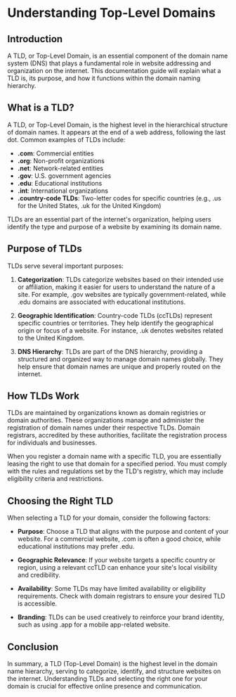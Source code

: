 # Understanding Top-Level Domains

## Introduction

A TLD, or Top-Level Domain, is an essential component of the domain name system (DNS) that plays a fundamental role in website addressing and organization on the internet. This documentation guide will explain what a TLD is, its purpose, and how it functions within the domain naming hierarchy.

## What is a TLD?

A TLD, or Top-Level Domain, is the highest level in the hierarchical structure of domain names. It appears at the end of a web address, following the last dot. Common examples of TLDs include:

- **.com**: Commercial entities
- **.org**: Non-profit organizations
- **.net**: Network-related entities
- **.gov**: U.S. government agencies
- **.edu**: Educational institutions
- **.int**: International organizations
- **.country-code TLDs**: Two-letter codes for specific countries (e.g., .us for the United States, .uk for the United Kingdom)

TLDs are an essential part of the internet's organization, helping users identify the type and purpose of a website by examining its domain name.

## Purpose of TLDs

TLDs serve several important purposes:

1. **Categorization**: TLDs categorize websites based on their intended use or affiliation, making it easier for users to understand the nature of a site. For example, .gov websites are typically government-related, while .edu domains are associated with educational institutions.

2. **Geographic Identification**: Country-code TLDs (ccTLDs) represent specific countries or territories. They help identify the geographical origin or focus of a website. For instance, .uk denotes websites related to the United Kingdom.

3. **DNS Hierarchy**: TLDs are part of the DNS hierarchy, providing a structured and organized way to manage domain names globally. They help ensure that domain names are unique and properly routed on the internet.

## How TLDs Work

TLDs are maintained by organizations known as domain registries or domain authorities. These organizations manage and administer the registration of domain names under their respective TLDs. Domain registrars, accredited by these authorities, facilitate the registration process for individuals and businesses.

When you register a domain name with a specific TLD, you are essentially leasing the right to use that domain for a specified period. You must comply with the rules and regulations set by the TLD's registry, which may include eligibility criteria and restrictions.

## Choosing the Right TLD

When selecting a TLD for your domain, consider the following factors:

- **Purpose**: Choose a TLD that aligns with the purpose and content of your website. For a commercial website, .com is often a good choice, while educational institutions may prefer .edu.

- **Geographic Relevance**: If your website targets a specific country or region, using a relevant ccTLD can enhance your site's local visibility and credibility.

- **Availability**: Some TLDs may have limited availability or eligibility requirements. Check with domain registrars to ensure your desired TLD is accessible.

- **Branding**: TLDs can be used creatively to reinforce your brand identity, such as using .app for a mobile app-related website.

## Conclusion

In summary, a TLD (Top-Level Domain) is the highest level in the domain name hierarchy, serving to categorize, identify, and structure websites on the internet. Understanding TLDs and selecting the right one for your domain is crucial for effective online presence and communication.
